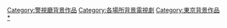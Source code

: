 [[Category:警視廳背景作品|Category:警視廳背景作品]]
[[Category:各場所背景電視劇|Category:各場所背景電視劇]]
[[Category:東京背景作品|Category:東京背景作品]]
[[Category:警察題材電視劇|*]]